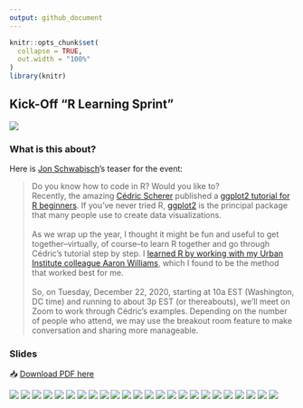 ```yaml
---
output: github_document
---
```


<!-- README.md is generated from README.Rmd. Please edit that file -->

```r
knitr::opts_chunk$set(
  collapse = TRUE,
  out.width = "100%"
)
library(knitr)
```

## Kick-Off "R Learning Sprint"

![](https://policyviz.com/wp-content/uploads/2020/12/RLearningSprint-1140x647.png)

### What is this about?

Here is [Jon Schwabisch](https://twitter.com/jschwabish)'s teaser for the event:

> Do you know how to code in R? Would you like to?  
Recently, the amazing [Cédric Scherer](https://twitter.com/CedScherer) published a [ggplot2 tutorial for R beginners](https://cedricscherer.netlify.app/2019/08/05/a-ggplot2-tutorial-for-beautiful-plotting-in-r/). If you’ve never tried R, [ggplot2](https://ggplot2.tidyverse.org/) is the principal package that many people use to create data visualizations.<br><br>
As we wrap up the year, I thought it might be fun and useful to get together–virtually, of course–to learn R together and go through Cédric’s tutorial step by step. I [learned R by working with my Urban Institute colleague Aaron Williams](https://medium.com/@urban_institute/learning-r-a-conversation-982130d75104), which I found to be the method that worked best for me.<br><br>
So, on Tuesday, December 22, 2020, starting at 10a EST (Washington, DC time) and running to about 3p EST (or thereabouts), we’ll meet on Zoom to work through Cédric’s examples. Depending on the number of people who attend, we may use the breakout room feature to make conversation and sharing more manageable.

### Slides

📥 [Download PDF here](https://raw.githubusercontent.com/Z3tt/Jons_R_Learning_Sprint/main/kick-off.pdf)

![](./slides/kick-off-001.png)
![](./slides/kick-off-002.png)
![](./slides/kick-off-003.png)
![](./slides/kick-off-004.png)
![](./slides/kick-off-005.png)
![](./slides/kick-off-006.png)
![](./slides/kick-off-007.png)
![](./slides/kick-off-008.png)
![](./slides/kick-off-009.png)
![](./slides/kick-off-010.png)
![](./slides/kick-off-011.png)
![](./slides/kick-off-012.png)
![](./slides/kick-off-013.png)
![](./slides/kick-off-014.png)
![](./slides/kick-off-015.png)
![](./slides/kick-off-016.png)
![](./slides/kick-off-017.png)
![](./slides/kick-off-018.png)
![](./slides/kick-off-019.png)
![](./slides/kick-off-020.png)
![](./slides/kick-off-021.png)
![](./slides/kick-off-022.png)
![](./slides/kick-off-023.png)
![](./slides/kick-off-024.png)
